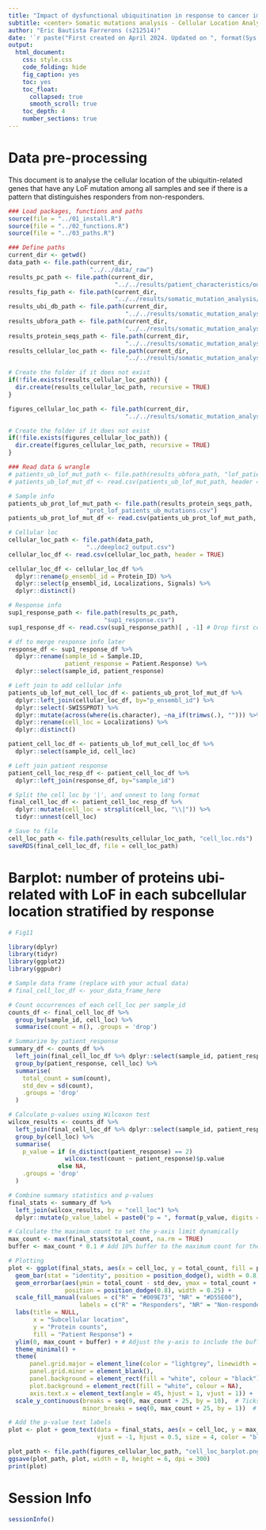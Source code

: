 ```yaml
---
title: "Impact of dysfunctional ubiquitination in response to cancer immunotherapy"
subtitle: <center> Somatic mutations analysis - Cellular Location Analysis </center>
author: "Eric Bautista Farrerons (s212514)"
date: '`r paste("First created on April 2024. Updated on ", format(Sys.Date(), "%d %B %Y"))`'
output:
  html_document:
    css: style.css
    code_folding: hide
    fig_caption: yes
    toc: yes
    toc_float:
      collapsed: true
      smooth_scroll: true
    toc_depth: 4
    number_sections: true
---
```


# Data pre-processing

This document is to analyse the cellular location of the ubiquitin-related genes that have any LoF mutation among all samples and see if there is a pattern that distinguishes responders from non-responders.

```r
### Load packages, functions and paths
source(file = "../01_install.R")
source(file = "../02_functions.R")
source(file = "../03_paths.R")

### Define paths
current_dir <- getwd()
data_path <- file.path(current_dir,
                       "../../data/_raw")
results_pc_path <- file.path(current_dir,
                              "../../results/patient_characteristics/output")
results_fip_path <- file.path(current_dir,
                              "../../results/somatic_mutation_analysis/functional_impact_prediction/output")
results_ubi_db_path <- file.path(current_dir, 
                                 "../../results/somatic_mutation_analysis/ubiquitin_custom_GS/output")
results_ubfora_path <- file.path(current_dir, 
                                 "../../results/somatic_mutation_analysis/ubiquitin_fora/output")
results_protein_seqs_path <- file.path(current_dir, 
                                 "../../results/somatic_mutation_analysis/protein_seqs/output")
results_cellular_loc_path <- file.path(current_dir, 
                                 "../../results/somatic_mutation_analysis/cellular_loc/output")

# Create the folder if it does not exist
if(!file.exists(results_cellular_loc_path)) {
  dir.create(results_cellular_loc_path, recursive = TRUE)
}

figures_cellular_loc_path <- file.path(current_dir, 
                                 "../../results/somatic_mutation_analysis/cellular_loc/figures")

# Create the folder if it does not exist
if(!file.exists(figures_cellular_loc_path)) {
  dir.create(figures_cellular_loc_path, recursive = TRUE)
}

### Read data & wrangle
# patients_ub_lof_mut_path <- file.path(results_ubfora_path, "lof_patients_ub_mutations.csv") # LoF patients mutations df
# patients_ub_lof_mut_df <- read.csv(patients_ub_lof_mut_path, header = TRUE)[ , -1]

# Sample info
patients_ub_prot_lof_mut_path <- file.path(results_protein_seqs_path, 
                      "prot_lof_patients_ub_mutations.csv")
patients_ub_prot_lof_mut_df <- read.csv(patients_ub_prot_lof_mut_path, header = TRUE)[ , -1]

# Cellular loc
cellular_loc_path <- file.path(data_path, 
                      "../deeploc2_output.csv")
cellular_loc_df <- read.csv(cellular_loc_path, header = TRUE)

cellular_loc_df <- cellular_loc_df %>% 
  dplyr::rename(p_ensembl_id = Protein_ID) %>% 
  dplyr::select(p_ensembl_id, Localizations, Signals) %>% 
  dplyr::distinct()

# Response info
sup1_response_path <- file.path(results_pc_path, 
                           "sup1_response.csv")
sup1_response_df <- read.csv(sup1_response_path)[ , -1] # Drop first column

# df to merge response info later
response_df <- sup1_response_df %>% 
  dplyr::rename(sample_id = Sample.ID,
                patient_response = Patient.Response) %>% 
  dplyr::select(sample_id, patient_response)

# Left join to add cellular info
patients_ub_lof_mut_cell_loc_df <- patients_ub_prot_lof_mut_df %>% 
  dplyr::left_join(cellular_loc_df, by="p_ensembl_id") %>% 
  dplyr::select(-SWISSPROT) %>% 
  dplyr::mutate(across(where(is.character), ~na_if(trimws(.), ""))) %>% 
  dplyr::rename(cell_loc = Localizations) %>% 
  dplyr::distinct()

patient_cell_loc_df <- patients_ub_lof_mut_cell_loc_df %>% 
  dplyr::select(sample_id, cell_loc)

# Left join patient response
patient_cell_loc_resp_df <- patient_cell_loc_df %>% 
  dplyr::left_join(response_df, by="sample_id")

# Split the cell_loc by '|', and unnest to long format
final_cell_loc_df <- patient_cell_loc_resp_df %>%
  dplyr::mutate(cell_loc = strsplit(cell_loc, "\\|")) %>%
  tidyr::unnest(cell_loc)

# Save to file
cell_loc_path <- file.path(results_cellular_loc_path, "cell_loc.rds")
saveRDS(final_cell_loc_df, file = cell_loc_path)
```

# Barplot: number of proteins ubi-related with LoF in each subcellular location stratified by response

```r
# Fig11

library(dplyr)
library(tidyr)
library(ggplot2)
library(ggpubr)

# Sample data frame (replace with your actual data)
# final_cell_loc_df <- your_data_frame_here

# Count occurrences of each cell_loc per sample_id
counts_df <- final_cell_loc_df %>%
  group_by(sample_id, cell_loc) %>%
  summarise(count = n(), .groups = 'drop')

# Summarize by patient_response
summary_df <- counts_df %>%
  left_join(final_cell_loc_df %>% dplyr::select(sample_id, patient_response) %>% distinct(), by = "sample_id") %>%
  group_by(patient_response, cell_loc) %>%
  summarise(
    total_count = sum(count),
    std_dev = sd(count),
    .groups = 'drop'
  )

# Calculate p-values using Wilcoxon test
wilcox_results <- counts_df %>%
  left_join(final_cell_loc_df %>% dplyr::select(sample_id, patient_response) %>% distinct(), by = "sample_id") %>%
  group_by(cell_loc) %>%
  summarise(
    p_value = if (n_distinct(patient_response) == 2) 
                wilcox.test(count ~ patient_response)$p.value 
              else NA,
    .groups = 'drop'
  )

# Combine summary statistics and p-values
final_stats <- summary_df %>%
  left_join(wilcox_results, by = "cell_loc") %>% 
  dplyr::mutate(p_value_label = paste0("p = ", format(p_value, digits = 1)))

# Calculate the maximum count to set the y-axis limit dynamically
max_count <- max(final_stats$total_count, na.rm = TRUE)
buffer <- max_count * 0.1 # Add 10% buffer to the maximum count for the labels

# Plotting
plot <- ggplot(final_stats, aes(x = cell_loc, y = total_count, fill = patient_response)) +
  geom_bar(stat = "identity", position = position_dodge(), width = 0.8) +
  geom_errorbar(aes(ymin = total_count - std_dev, ymax = total_count + std_dev), 
                position = position_dodge(0.8), width = 0.25) +
  scale_fill_manual(values = c("R" = "#009E73", "NR" = "#D55E00"),
                    labels = c("R" = "Responders", "NR" = "Non-responders")) +
  labs(title = NULL,
       x = "Subcellular location",
       y = "Protein counts",
       fill = "Patient Response") +
  ylim(0, max_count + buffer) + # Adjust the y-axis to include the buffer
  theme_minimal() +
  theme(
      panel.grid.major = element_line(color = "lightgrey", linewidth = 0.5),
      panel.grid.minor = element_blank(),
      panel.background = element_rect(fill = "white", colour = "black"),
      plot.background = element_rect(fill = "white", colour = NA),
      axis.text.x = element_text(angle = 45, hjust = 1, vjust = 1)) +  # Rotate X-axis labels for better readability
  scale_y_continuous(breaks = seq(0, max_count + 25, by = 10),  # Ticks every 5 units
                     minor_breaks = seq(0, max_count + 25, by = 1))  # Minor ticks every 1 unit

# Add the p-value text labels
plot <- plot + geom_text(data = final_stats, aes(x = cell_loc, y = max_count + buffer / 2, label = p_value_label), 
                         vjust = -1, hjust = 0.5, size = 4, color = "black")

plot_path <- file.path(figures_cellular_loc_path, "cell_loc_barplot.png")
ggsave(plot_path, plot, width = 8, height = 6, dpi = 300)
print(plot)
```

<!-- # Clustering based on cellular location: Heat map -->

<!-- ## R and NR Heat map -->

<!-- ```{r, message=FALSE, warning=FALSE} -->
<!-- plot_path <- file.path(figures_cellular_loc_path, "cell_loc_heat_map_RvsNR.png") -->
<!-- complex_heatmap_cell_loc(response_df, patient_cell_loc_resp_df, plot_path, "Heat Map of cellular location stratified by patient", 1000, 500) -->
<!-- ``` -->

<!-- ![Heat Map of cellular location stratified by patient](/Users/ericbf10/Desktop/MSc-thesis-project-Eric/results/somatic_mutation_analysis/cellular_loc/figures/cell_loc_heat_map_RvsNR.png){width=100%, height=100%} -->

<!-- ## R Heat map -->

<!-- ```{r, message=FALSE, warning=FALSE} -->
<!-- patient_cell_loc_R_df <- patient_cell_loc_resp_df %>%  -->
<!--   dplyr::filter(patient_response == "R") -->
<!-- plot_path <- file.path(figures_cellular_loc_path, "cell_loc_heat_map_R.png") -->
<!-- complex_heatmap_cell_loc(response_df, patient_cell_loc_R_df, plot_path, "Heat Map of cellular location of Responders", 1000, 500) -->
<!-- ``` -->

<!-- ![Heat Map of cellular location of Responders](/Users/ericbf10/Desktop/MSc-thesis-project-Eric/results/somatic_mutation_analysis/cellular_loc/figures/cell_loc_heat_map_R.png){width=100%, height=100%} -->

<!-- ## NR Heat map -->

<!-- ```{r, message=FALSE, warning=FALSE} -->
<!-- patient_cell_loc_NR_df <- patient_cell_loc_resp_df %>%  -->
<!--   dplyr::filter(patient_response == "NR") -->
<!-- plot_path <- file.path(figures_cellular_loc_path, "cell_loc_heat_map_NR.png") -->
<!-- complex_heatmap_cell_loc(response_df, patient_cell_loc_NR_df, plot_path, "Heat Map of cellular location of Non-responders", 1000, 500) -->
<!-- ``` -->

<!-- ![Heat Map of cellular location of Non-responders](/Users/ericbf10/Desktop/MSc-thesis-project-Eric/results/somatic_mutation_analysis/cellular_loc/figures/cell_loc_heat_map_NR.png){width=100%, height=100%} -->

<!-- What I see is that both groups have some genes in the nucleous and cytoplasm primarily, with some exceptions. I can't see a clear patter that distinguishes both groups regarding cellular compartment localization of the mutated genes. Also, I think it would be probably a good idea to normalize the "counts" by the number of mutations in each group, so that I have a "relative abundance" that is more comparable. -->

<!-- # Further exploration: genes in each cell compartment -->

<!-- ```{r, message=FALSE, warning=FALSE, fig.height=6, fig.width=8} -->
<!-- # Fig11 -->

<!-- unique_shared_genes_path <- file.path(results_ubfora_path,  -->
<!--                       "unique_and_shared_genes_RvsNR.csv") -->
<!-- unique_shared_genes_df <- read.csv(unique_shared_genes_path, header = TRUE)[ , -1] -->

<!-- # Make sure rows are unique -->
<!-- unique_cell_loc_df <- patients_ub_lof_mut_cell_loc_df %>%  -->
<!--   dplyr::select(-sample_id, -p_ensembl_id, -Location, -Allele, -Signals) %>%  -->
<!--   dplyr::distinct() -->

<!-- # Split the cell_loc by '|', and unnest to long format -->
<!-- unnest_cell_loc_df <- unique_cell_loc_df %>% -->
<!--   dplyr::mutate(cell_loc = strsplit(cell_loc, "\\|")) %>% -->
<!--   tidyr::unnest(cell_loc) -->

<!-- unique_hugo_df <- unique_shared_genes_df %>%  -->
<!--   dplyr::select(-go_parent_term) %>%  -->
<!--   dplyr::distinct() -->

<!-- # Merge info -->
<!-- combined_df <- unnest_cell_loc_df %>%  -->
<!--   dplyr::left_join(unique_hugo_df, by="ensembl_id") %>%  -->
<!--   dplyr::distinct() -->

<!-- # Save to file -->
<!-- cell_loc_path <- file.path(results_cellular_loc_path, "cell_loc.rds") -->
<!-- saveRDS(combined_df, file = cell_loc_path) -->

<!-- # Calculate the counts -->
<!-- grouped_counts <- combined_df %>% -->
<!--   dplyr::select(ensembl_id, cell_loc, source) %>%  -->
<!--   group_by(cell_loc, source) %>% -->
<!--   summarise(count = n(), .groups = 'drop') %>%  -->
<!--   tidyr::complete(cell_loc, source, fill = list(count = 0)) %>% -->
<!--   arrange(cell_loc, source) %>%  -->
<!--   dplyr::distinct() -->

<!-- # Calculate the maximum count to set the y-axis limit dynamically -->
<!-- max_count <- max(grouped_counts$count, na.rm = TRUE) -->
<!-- buffer <- max_count * 0.1 # Add 10% buffer to the maximum count for the labels -->

<!-- # Create the bar plot with error bars and p-values -->
<!-- plot <- ggplot(grouped_counts, aes(x = cell_loc, y = count, fill = source)) + -->
<!--   geom_bar(stat = "identity", position = position_dodge(), width = 0.8) +  # dodge position to place bars side by side -->
<!--   geom_text(aes(label = count), vjust = -0.5, position = position_dodge(0.9)) +  # Exclude "0" labels -->
<!--   scale_fill_manual(values = c("R" = "#009E73", "NR" = "#D55E00", "Shared" = "#CC79A7"), -->
<!--                     labels = c("R" = "Responsers", "NR" = "Non-responders", "Shared" = "Shared")) + -->
<!--   labs(title = NULL, -->
<!--        x = "Subcellular compartment", -->
<!--        y = "Gene counts", -->
<!--        fill = "Response Group") + -->
<!--   ylim(0, max_count + buffer) + # Adjust the y-axis to include the buffer -->
<!--   theme_minimal() + -->
<!--   theme( -->
<!--       panel.grid.major = element_line(color = "lightgrey", linewidth = 0.5), -->
<!--       panel.grid.minor = element_blank(), -->
<!--       panel.background = element_rect(fill = "white", colour = "black"), -->
<!--       plot.background = element_rect(fill = "white", colour = NA), -->
<!--       axis.text.x = element_text(angle = 0, hjust = 1, vjust = 1)) +  # Rotate X-axis labels for better readability -->
<!--   scale_y_continuous(breaks = seq(0, max_count, by = 5),  # Ticks every 5 units -->
<!--                      minor_breaks = seq(0, max_count, by = 1))  # Minor ticks every 1 unit -->

<!-- plot <- plot + stat_compare_means(aes(group = source), method = "wilcox.test", label = "p.format", vjust = -2) -->

<!-- plot_path <- file.path(figures_cellular_loc_path, "barplot_R_NR_shared_cell_loc.png") -->
<!-- ggsave(plot_path, plot, width = 12, height = 10, dpi = 300) -->

<!-- # Print the plot -->
<!-- print(plot) -->
<!-- ``` -->

<!-- The plot represents ubiquitin genes in R, NR and shared classified by their cellular localization. Some of the genes got different predicted cellular compartments, that's why we see more than 106 genes in total (reference to Venn Diagram). I can't see any clear pattern that distinguishes R and NR based on CC. -->

# Session Info

```r
sessionInfo()
```
